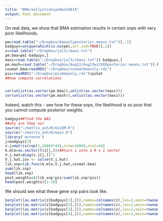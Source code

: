 ```yaml
---
title: "BMAreallystinksonRealDATA"
output: html_document
---
```


On real data, we show that BMA estimation results in certain snps with very poor likelihoods.

```r

pm=read.table("~/Dropbox/bmaonlyposterior.means.txt")[,-1]
badguys=unique(which(is.na(pm),arr.ind=TRUE)[,1])
z=read.table("~/Dropbox/jul3//maxz.txt")
pm.bma=pm[-badguys,]
maxz=read.table("~/Dropbox/jul3//maxz.txt")[-badguys,]
pm.mash=read.table("~/Dropbox/Aug12/Aug13withEDposterior.means.txt")[-badguys,-1]
covmat.bma=readRDS("~/Dropbox/covmatbmaonly.rds")
pis=readRDS("~/Dropbox/pisbmaonly.rds")$pihat
##now compute correlations


cor(unlist(as.vector(pm.bma)),unlist(as.vector(maxz)))
cor(unlist(as.vector(pm.mash)),unlist(as.vector(maxz)))
```

Indeed, watch this - see how for these snps, the likelihood is so poor that you cannot compute posterior weights.
```r
badguys##find the NAS
##why are they na?
source("~/matrix_ash/R/mixEM.R")
source("~/matrix_ash/R/main.R")
library('mvtnorm')
j=badguys[2]
v.j=matrix(rep(1,16069*44),nrow=16069,ncol=44)
b.mle=as.vector(t(z[j,]))##turn i into a R x 1 vector
V.j.hat=diag(v.j[j,])^2
V.j.hat.inv <- solve(V.j.hat)
lik.snp=lik.func(b.mle,V.j.hat,covmat.bma)
sum(lik.snp)
head(lik.snp)
post.weights=t(lik.snp*pis/sum(lik.snp*pis))
head(post.weights)[1:10]

```
We should see what these gene snp pairs look like.
```r
barplot((as.matrix(z[badguys[1],])),names=colnames(z),las=2,main=rownames(z)[badguys[1]])
barplot((as.matrix(z[badguys[2],])),names=colnames(z),las=2,main=rownames(z)[badguys[2]])
barplot((as.matrix(z[badguys[3],])),names=colnames(z),las=2,main=rownames(z)[badguys[3]])
barplot((as.matrix(z[badguys[4],])),names=colnames(z),las=2,main=rownames(z)[badguys[4]])
```
